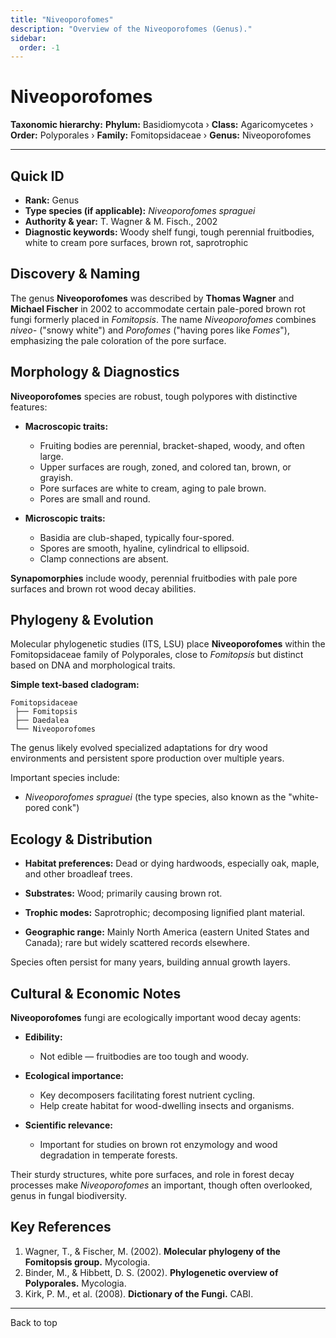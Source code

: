 ```yaml
---
title: "Niveoporofomes"
description: "Overview of the Niveoporofomes (Genus)."
sidebar:
  order: -1
---
```



# Niveoporofomes <Badge variant="note" text="Genus" />

**Taxonomic hierarchy:** **Phylum:** Basidiomycota › **Class:** Agaricomycetes › **Order:** Polyporales › **Family:** Fomitopsidaceae › **Genus:** Niveoporofomes

---

## Quick ID
* **Rank:** Genus  
* **Type species (if applicable):** _Niveoporofomes spraguei_  
* **Authority & year:** T. Wagner & M. Fisch., 2002  
* **Diagnostic keywords:** Woody shelf fungi, tough perennial fruitbodies, white to cream pore surfaces, brown rot, saprotrophic  

## Discovery & Naming
The genus **Niveoporofomes** was described by **Thomas Wagner** and **Michael Fischer** in 2002 to accommodate certain pale-pored brown rot fungi formerly placed in _Fomitopsis_. The name _Niveoporofomes_ combines _niveo-_ ("snowy white") and _Porofomes_ ("having pores like _Fomes_"), emphasizing the pale coloration of the pore surface.

## Morphology & Diagnostics
**Niveoporofomes** species are robust, tough polypores with distinctive features:

- **Macroscopic traits:**
  - Fruiting bodies are perennial, bracket-shaped, woody, and often large.
  - Upper surfaces are rough, zoned, and colored tan, brown, or grayish.
  - Pore surfaces are white to cream, aging to pale brown.
  - Pores are small and round.

- **Microscopic traits:**
  - Basidia are club-shaped, typically four-spored.
  - Spores are smooth, hyaline, cylindrical to ellipsoid.
  - Clamp connections are absent.

**Synapomorphies** include woody, perennial fruitbodies with pale pore surfaces and brown rot wood decay abilities.

## Phylogeny & Evolution
Molecular phylogenetic studies (ITS, LSU) place **Niveoporofomes** within the Fomitopsidaceae family of Polyporales, close to _Fomitopsis_ but distinct based on DNA and morphological traits.

**Simple text-based cladogram:**
```
Fomitopsidaceae
 ├── Fomitopsis
 ├── Daedalea
 └── Niveoporofomes
```
The genus likely evolved specialized adaptations for dry wood environments and persistent spore production over multiple years.

Important species include:

- _Niveoporofomes spraguei_ (the type species, also known as the "white-pored conk")

## Ecology & Distribution
- **Habitat preferences:** Dead or dying hardwoods, especially oak, maple, and other broadleaf trees.
- **Substrates:** Wood; primarily causing brown rot.
- **Trophic modes:** Saprotrophic; decomposing lignified plant material.

- **Geographic range:** Mainly North America (eastern United States and Canada); rare but widely scattered records elsewhere.

Species often persist for many years, building annual growth layers.

## Cultural & Economic Notes
**Niveoporofomes** fungi are ecologically important wood decay agents:

- **Edibility:**
  - Not edible — fruitbodies are too tough and woody.

- **Ecological importance:**
  - Key decomposers facilitating forest nutrient cycling.
  - Help create habitat for wood-dwelling insects and organisms.

- **Scientific relevance:**
  - Important for studies on brown rot enzymology and wood degradation in temperate forests.

Their sturdy structures, white pore surfaces, and role in forest decay processes make _Niveoporofomes_ an important, though often overlooked, genus in fungal biodiversity.

## Key References
1. Wagner, T., & Fischer, M. (2002). **Molecular phylogeny of the Fomitopsis group.** Mycologia.  
2. Binder, M., & Hibbett, D. S. (2002). **Phylogenetic overview of Polyporales.** Mycologia.  
3. Kirk, P. M., et al. (2008). **Dictionary of the Fungi.** CABI.

---

<LinkButton href="#top" variant="minimal" icon="arrow-up">
  Back to top
</LinkButton>
